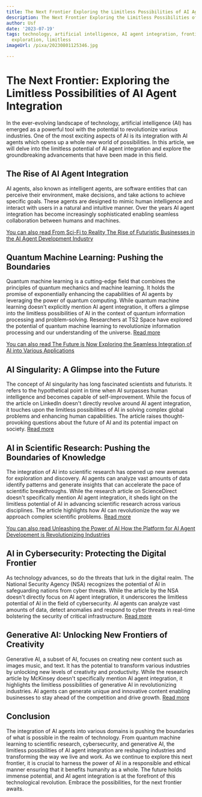 ```yaml
---
title: The Next Frontier Exploring the Limitless Possibilities of AI Agent Integration
description: The Next Frontier Exploring the Limitless Possibilities of AI Agent Integration
author: Usf
date: '2023-07-19'
tags: technology, artificial intelligence, AI agent integration, frontier, possibilities,
  exploration, limitless
imageUrl: /pixa/20230801125346.jpg

---
```

# The Next Frontier: Exploring the Limitless Possibilities of AI Agent Integration

In the ever-evolving landscape of technology, artificial intelligence (AI)  has emerged as a powerful tool with the potential to revolutionize various industries. One of the most exciting aspects of AI is its integration with  AI agents which  opens up a whole new world of possibilities. In this article, we will  delve into the limitless potential of  AI agent integration and explore the groundbreaking advancements that have been made in this field.

## The  Rise of AI Agent  Integration

AI agents,  also known as intelligent agents, are software  entities that can perceive their  environment,  make decisions, and take actions to achieve specific goals. These agents are designed to mimic human intelligence and interact with users in  a natural and intuitive manner. Over the years AI agent integration has become increasingly sophisticated enabling seamless collaboration between humans and  machines.

[You can also read From Sci-Fi to Reality  The Rise of Futuristic Businesses in the AI Agent Development Industry](From%20Sci-Fi%20to%20Reality%20The%20Rise%20of%20Futuristic%20Businesses%20in%20the%20AI%20Agent%20Development%20Industry)


##  Quantum Machine Learning: Pushing  the Boundaries

Quantum machine learning is a cutting-edge field that combines the principles of quantum  mechanics and machine learning. It holds the promise  of exponentially enhancing the  capabilities  of AI agents  by leveraging the power of quantum computing. While  quantum machine  learning doesn't explicitly mention AI agent integration, it offers a glimpse into the limitless possibilities  of AI in the context of quantum information processing  and problem-solving. Researchers at  TS2 Space have explored the potential of quantum machine  learning to revolutionize information processing and  our understanding  of the universe. [Read more](https://ts2.space/en/quantum-machine-learning-the-next-frontier-in-artificial-intelligence/)

[You can  also read The Future is Now  Exploring the Seamless Integration of  AI into Various Applications](The%20Future%20is%20Now%20Exploring%20the%20Seamless%20Integration%20of%20AI%20into%20Various%20Applications)


## AI Singularity: A Glimpse into the Future

The concept of AI singularity has long fascinated scientists and futurists. It  refers to the hypothetical point in time when AI surpasses human intelligence and becomes capable of self-improvement. While the focus of  the article on LinkedIn doesn't  directly revolve around AI agent  integration, it touches upon the limitless possibilities of AI in solving complex global problems and  enhancing human capabilities. The article raises thought-provoking questions about the future of AI and its potential impact  on society. [Read more](https://www.linkedin.com/pulse/ai-singularity-threat-humanity-promise-better-future-jacques-ludik)

## AI in Scientific Research: Pushing the Boundaries of Knowledge

The integration of AI into scientific research has opened up new avenues for exploration and discovery. AI agents  can analyze  vast amounts  of data identify  patterns and generate insights that can accelerate the pace of scientific breakthroughs. While the research article  on ScienceDirect  doesn't specifically mention AI agent integration, it sheds light on the limitless potential of AI in advancing scientific  research across various disciplines. The article highlights how AI can revolutionize the way we approach complex scientific problems. [Read more](https://www.sciencedirect.com/science/article/pii/S2666675821001041)

[You can also read Unleashing the Power of AI How the Platform  for AI Agent Development is Revolutionizing Industries](Unleashing%20the%20Power%20of%20AI%20How%20the%20Platform%20for%20AI%20Agent%20Development%20is%20Revolutionizing%20Industries)


## AI in Cybersecurity: Protecting the Digital Frontier

As technology advances, so do the threats  that lurk  in the digital realm. The  National Security Agency (NSA) recognizes the potential  of AI in safeguarding nations  from cyber  threats. While the article by the  NSA doesn't directly focus on AI agent integration, it underscores the limitless potential  of AI in the field of  cybersecurity. AI agents can analyze  vast amounts of data, detect anomalies and respond to cyber threats in  real-time bolstering the security of critical  infrastructure. [Read more](https://www.nsa.gov/Press-Room/News-Highlights/Article/Article/2702241/artificial-intelligence-next-frontier-is-cybersecurity/)

## Generative AI: Unlocking New Frontiers of Creativity

Generative AI, a subset of AI, focuses on creating new content such as images music, and text. It has the potential to transform various industries by unlocking new levels of creativity and productivity. While the research article by McKinsey doesn't specifically  mention AI agent integration, it highlights the limitless possibilities of generative AI in revolutionizing industries. AI agents can  generate unique and innovative content enabling businesses to stay ahead of  the competition and drive growth. [Read more](https://www.mckinsey.com/capabilities/mckinsey-digital/our-insights/the-economic-potential-of-generative-ai-the-next-productivity-frontier)

## Conclusion

The integration of AI agents into  various  domains is pushing the  boundaries of what is possible in the  realm of technology. From  quantum machine learning to scientific research, cybersecurity, and generative AI,  the limitless possibilities of  AI  agent integration are  reshaping industries and  transforming the way we live and work. As we continue to explore this next frontier, it is crucial to harness the power of AI in a responsible and ethical manner ensuring that it benefits  humanity as a whole. The future holds immense potential, and AI agent integration is at the forefront of this  technological revolution. Embrace the possibilities, for the next frontier awaits.